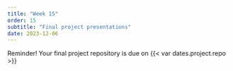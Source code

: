```yaml
---
title: "Week 15"
order: 15
subtitle: "Final project presentations"
date: 2023-12-06
---
```


::: {.callout-important appearance="simple"}
Reminder! Your final project repository is due on {{< var dates.project.repo >}}
:::
